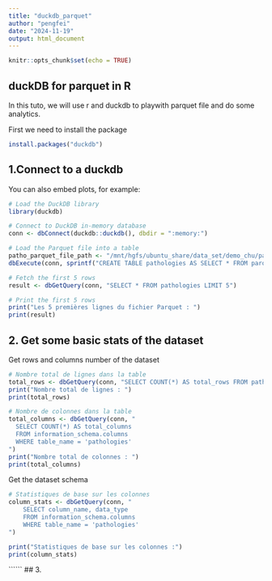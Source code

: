```yaml
---
title: "duckdb_parquet"
author: "pengfei"
date: "2024-11-19"
output: html_document
---
```


```r
knitr::opts_chunk$set(echo = TRUE)
```

## duckDB for parquet in R

In this tuto, we will use r and duckdb to playwith parquet file and do some analytics.

First we need to install the package

```r
install.packages("duckdb")
```

## 1.Connect to a duckdb

You can also embed plots, for example:

```r
# Load the DuckDB library
library(duckdb)

# Connect to DuckDB in-memory database
conn <- dbConnect(duckdb::duckdb(), dbdir = ":memory:")

# Load the Parquet file into a table
patho_parquet_file_path <- "/mnt/hgfs/ubuntu_share/data_set/demo_chu/pathologies.parquet" # Replace with the actual file path
dbExecute(conn, sprintf("CREATE TABLE pathologies AS SELECT * FROM parquet_scan('%s')", patho_parquet_file_path))

# Fetch the first 5 rows
result <- dbGetQuery(conn, "SELECT * FROM pathologies LIMIT 5")

# Print the first 5 rows
print("Les 5 premières lignes du fichier Parquet : ")
print(result)
```

## 2. Get some basic stats of the dataset

Get rows and columns number of the dataset

```r
# Nombre total de lignes dans la table
total_rows <- dbGetQuery(conn, "SELECT COUNT(*) AS total_rows FROM pathologies")
print("Nombre total de lignes : ")
print(total_rows)

# Nombre de colonnes dans la table
total_columns <- dbGetQuery(conn, "
  SELECT COUNT(*) AS total_columns 
  FROM information_schema.columns 
  WHERE table_name = 'pathologies'
")
print("Nombre total de colonnes : ")
print(total_columns)
```

Get the dataset schema

```r
# Statistiques de base sur les colonnes
column_stats <- dbGetQuery(conn, "
    SELECT column_name, data_type
    FROM information_schema.columns
    WHERE table_name = 'pathologies'
")

print("Statistiques de base sur les colonnes :")
print(column_stats)
```


``````
## 3. 